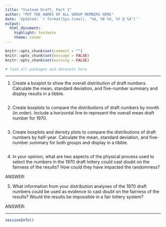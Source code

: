 ```yaml
---
title: "Vietnam Draft, Part 1"
author: "PUT THE NAMES OF ALL GROUP MEMBERS HERE"
date: 'Updated: `r format(Sys.time(), "%A, %B %d, %Y @ %X")`'
output: 
  html_document: 
    highlight: textmate
    theme: cosmo
---
```


```r
knitr::opts_chunk$set(comment = "")
knitr::opts_chunk$set(message = FALSE)
knitr::opts_chunk$set(warning = FALSE)
```

```r
# load all packages and datasets here

```

<hr>

1) Create a boxplot to show the overall distribution of draft numbers. Calculate the mean, standard deviation, and five-number summary and display results in a tibble.

```r

```


2) Create boxplots to compare the distributions of draft numbers by month (in order). Include a horizontal line to represent the overall mean draft number for 1970. 

```r

```


3) Create boxplots and density plots to compare the distributions of draft numbers by half-year. Calculate the mean, standard deviation, and five-number summary for both groups and display in a tibble.

```r

```


4) In your opinion, what are two aspects of the physical process used to select the numbers in the 1970 draft lottery could cast doubt on the fairness of the results? How could they have impacted the randomness?

ANSWER:


5) What information from your distribution analyses of the 1970 draft numbers could be used as evidence to cast doubt on the fairness of the results? Would the results be impossible in a fair lottery system?

ANSWER: 


<hr>

```r
sessionInfo()
```


